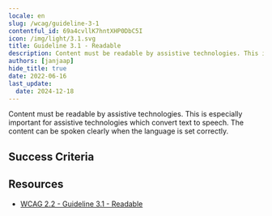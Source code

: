 ```yaml
---
locale: en
slug: /wcag/guideline-3-1
contentful_id: 69a4cvllK7hntXHP0DbC5I
icon: /img/light/3.1.svg
title: Guideline 3.1 - Readable
description: Content must be readable by assistive technologies. This is especially important for assistive technologies which convert text to speech. The content can be spoken clearly when the language is set correctly.
authors: [janjaap]
hide_title: true
date: 2022-06-16
last_update:
  date: 2024-12-18
---
```


<Hero
  title="Readable"
  image="/img/light/3.1.svg"
  alt="WCAG 3.1 icon"
  prefix="Guideline 3.1"
/>

Content must be readable by assistive technologies. This is especially important for assistive technologies which convert text to speech. The content can be spoken clearly when the language is set correctly.

## Success Criteria

<LinkList title="Success Criteria" isHighlighted={true}>
  <LinkListItem
    url="/en/guidelines/wcag/success-criterion-3-1-1"
    title="Success Criterion 3.1.1 - Language of Page"
    label="Language of Page"
    description="Ensure the language is set for all content."
    image="/img/light/3.1.1.svg"
    alt="WCAG 3.1.1 icon"
  />
  <LinkListItem
    url="/en/guidelines/wcag/success-criterion-3-1-2"
    title="Success Criterion 3.1.2 - Language of Parts"
    label="Language of Parts"
    description="Ensure assistive technologies can switch between languages when content is written in multiple languages."
    image="/img/light/3.1.2.svg"
    alt="WCAG 3.1.2 icon"
  />
  <LinkListItem
    url="/en/guidelines/wcag/success-criterion-3-1-3"
    title="Success Criterion 3.1.3 - Unusual Words"
    label="Unusual Words"
    description="A mechanism must be available for identifying specific definitions of words or phrases used in an unusual or restricted way, including idioms and jargon."
    image="/img/light/3.1.3.svg"
    alt="WCAG 3.1.3 icon"
  />
  <LinkListItem
    url="/en/guidelines/wcag/success-criterion-3-1-4"
    title="Success Criterion 3.1.4 - Abbreviations"
    label="Abbreviations"
    description="A mechanism for identifying the expanded form or meaning of abbreviations must be available."
    image="/img/light/3.1.4.svg"
    alt="WCAG 3.1.4 - Image"
  />
  <LinkListItem
    url="/en/guidelines/wcag/success-criterion-3-1-5"
    title="Success Criterion 3.1.5 - Reading Level"
    label="Reading Level"
    description="Make sure a version that does not require reading ability more advanced than the lower secondary education level, is available."
    image="/img/light/3.1.5.svg"
    alt="WCAG 3.1.5 icon"
  />
  <LinkListItem
    url="/en/guidelines/wcag/success-criterion-3-1-6"
    title="Success Criterion 3.1.6 - Pronunciation"
    label="Pronunciation"
    description="A mechanism is available for identifying specific pronunciation of words where meaning of the  words, in context, is ambiguous without knowing the pronunciation."
    image="/img/light/3.1.6.svg"
    alt="WCAG 3.1.6 icon"
  />
</LinkList>

## Resources

- [WCAG 2.2 - Guideline 3.1 - Readable](https://www.w3.org/TR/WCAG22/#readable)
